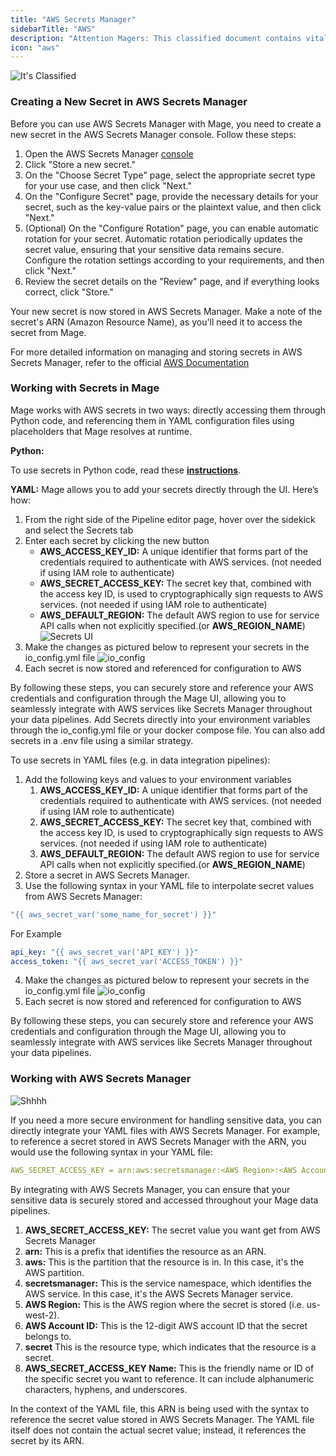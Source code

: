 ```yaml
---
title: "AWS Secrets Manager"
sidebarTitle: "AWS"
description: "Attention Magers: This classified document contains vital intel on securing sensitive data within the AWS Secrets Manager vault. Study the protocols carefully to create and operationalize confidential secrets, granting you clearance to integrate them into your Mage data pipeline projects."
icon: "aws"
---
```

![It's Classified](https://mage-ai.github.io/assets/secrets_assets/Source_%20Giphy%20(4).gif)
### **Creating a New Secret in AWS Secrets Manager**

Before you can use AWS Secrets Manager with Mage, you need to create a new secret in the AWS Secrets Manager console. Follow these steps:

1. Open the AWS Secrets Manager [console](https://console.aws.amazon.com/secretsmanager/)
2. Click "Store a new secret."
3. On the "Choose Secret Type" page, select the appropriate secret type for your use case, and then click "Next."
4. On the "Configure Secret" page, provide the necessary details for your secret, such as the key-value pairs or the plaintext value, and then click "Next."
5. (Optional) On the "Configure Rotation" page, you can enable automatic rotation for your secret. Automatic rotation periodically updates the secret value, ensuring that your sensitive data remains secure. Configure the rotation settings according to your requirements, and then click "Next."
6. Review the secret details on the "Review" page, and if everything looks correct, click "Store."

Your new secret is now stored in AWS Secrets Manager. Make a note of the secret's ARN (Amazon Resource Name), as you'll need it to access the secret from Mage.

For more detailed information on managing and storing secrets in AWS Secrets Manager, refer to the official [AWS Documentation](https://docs.aws.amazon.com/secretsmanager/latest/userguide/managing-secrets.html)

### Working with Secrets in Mage

Mage works with AWS secrets in two ways: directly accessing them through Python code, and referencing them in YAML configuration files using placeholders that Mage resolves at runtime.

**Python:**

To use secrets in Python code, read these [**instructions**](https://docs.mage.ai/design/data-loading#aws-secret-loader).

**YAML:**
<Accordion title="Add Secrets Through Mage UI">
Mage allows you to add your secrets directly through the UI. Here’s how:

1. From the right side of the Pipeline editor page, hover over the sidekick and select the Secrets tab
2. Enter each secret by clicking the new button
    - **AWS_ACCESS_KEY_ID:** A unique identifier that forms part of the credentials required to authenticate with AWS services. (not needed if using IAM role to authenticate)
    - **AWS_SECRET_ACCESS_KEY:** The secret key that, combined with the access key ID, is used to cryptographically sign requests to AWS services. (not needed if using IAM role to authenticate)
    - **AWS_DEFAULT_REGION:**  The default AWS region to use for service API calls when not explicitly specified.(or **AWS_REGION_NAME**)
![Secrets UI](https://mage-ai.github.io/assets/secrets_assets/secrets_aws.png)
3. Make the changes as pictured below to represent your secrets in the io_config.yml file
![io_config](https://mage-ai.github.io/assets/secrets_assets/io_config_aws.png)
4. Each secret is now stored and referenced for configuration to AWS

By following these steps, you can securely store and reference your AWS credentials and configuration through the Mage UI, allowing you to seamlessly integrate with AWS services like Secrets Manager throughout your data pipelines.
</Accordion>
<Accordion title="Add Secrets Through Environment Variables">
Add Secrets directly into your environment variables through the io_config.yml file or your docker compose file. You can also add secrets in a .env file using a similar strategy.

To use secrets in YAML files (e.g. in data integration pipelines):

1. Add the following keys and values to your environment variables
    1. **AWS_ACCESS_KEY_ID:** A unique identifier that forms part of the credentials required to authenticate with AWS services. (not needed if using IAM role to authenticate)
    2. **AWS_SECRET_ACCESS_KEY:** The secret key that, combined with the access key ID, is used to cryptographically sign requests to AWS services. (not needed if using IAM role to authenticate)
    3. **AWS_DEFAULT_REGION:**  The default AWS region to use for service API calls when not explicitly specified.(or **AWS_REGION_NAME**)
2. Store a secret in AWS Secrets Manager.
3. Use the following syntax in your YAML file to interpolate secret values from AWS Secrets Manager:

```yaml
"{{ aws_secret_var('some_name_for_secret') }}"
```

For Example

```yaml
api_key: "{{ aws_secret_var('API_KEY') }}"
access_token: "{{ aws_secret_var('ACCESS_TOKEN') }}"
```

4. Make the changes as pictured below to represent your secrets in the io_config.yml file
![io_config](https://mage-ai.github.io/assets/secrets_assets/io_config_aws.png)
5. Each secret is now stored and referenced for configuration to AWS

By following these steps, you can securely store and reference your AWS credentials and configuration through the Mage UI, allowing you to seamlessly integrate with AWS services like Secrets Manager throughout your data pipelines.
</Accordion>

### **Working with AWS Secrets Manager**
![Shhhh](https://mage-ai.github.io/assets/secrets_assets/Source_%20Giphy%20(5).gif)

If you need a more secure environment for handling sensitive data, you can directly integrate your YAML files with AWS Secrets Manager. For example, to reference a secret stored in AWS Secrets Manager with the ARN, you would use the following syntax in your YAML file:

```yaml
AWS_SECRET_ACCESS_KEY = arn:aws:secretsmanager:<AWS Region>:<AWS Account ID>:secret:<AWS_SECRET_ACCESS_KEY Name>
```

By integrating with AWS Secrets Manager, you can ensure that your sensitive data is securely stored and accessed throughout your Mage data pipelines.

1. **AWS_SECRET_ACCESS_KEY:** The secret value you want get from AWS Secrets Manager
2. **arn:** This is a prefix that identifies the resource as an ARN.
3. **aws:** This is the partition that the resource is in. In this case, it's the AWS partition.
4. **secretsmanager:** This is the service namespace, which identifies the AWS service. In this case, it's the AWS Secrets Manager service.
5. **AWS Region:** This is the AWS region where the secret is stored (i.e. us-west-2).
6.  **AWS Account ID:** This is the 12-digit AWS account ID that the secret belongs to.
7. **secret** This is the resource type, which indicates that the resource is a secret.
8. **AWS_SECRET_ACCESS_KEY Name:** This is the friendly name or ID of the specific secret you want to reference. It can include alphanumeric characters, hyphens, and underscores.

In the context of the YAML file, this ARN is being used with the syntax to reference the secret value stored in AWS Secrets Manager. The YAML file itself does not contain the actual secret value; instead, it references the secret by its ARN.

